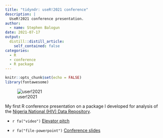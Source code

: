 ```yaml
---
title: "tidyndr: useR!2021 conference"
description: |
  UseR!2021 conference presentation.
author:
  - name: Stephen Balogun
date: 2021-07-17
output:
  distill::distill_article:
    self_contained: false
categories:
  - R
  - conference
  - R package
---
```




```r
knitr::opts_chunk$set(echo = FALSE)
library(fontawesome)
```



![user!2021](poster.png)

My first R conference presentation on a package I developed for analysis of the [Nigeria National (HIV) Data Repository](https://ndr.shieldnigeriaproject.com).


*   `r fa("video")` [Elevator pitch](https://www.youtube.com/watch?v=HZY94FvB-g0&list=PL4IzsxWztPdnviiir8c5GaarXd9vZ2TIP&index=5&t=20s)

*   `r fa("file-powerpoint")` [Conference slides](https://stephenbalogun.github.io/tidyndr_user-conf/tidyndr.html)
  

  
